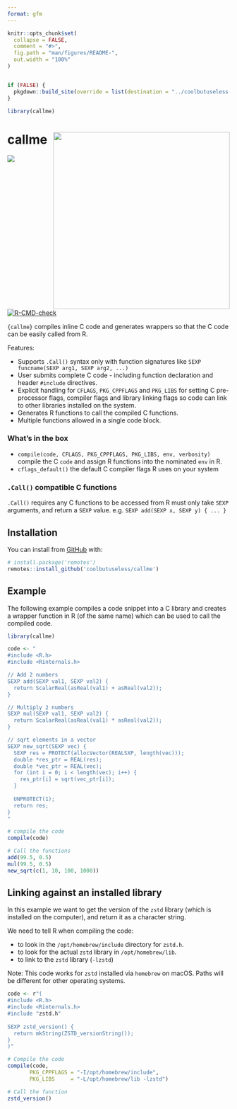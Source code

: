 ```yaml
---
format: gfm
---
```


<!-- README.md is generated from README.Rmd. Please edit that file -->

```r
knitr::opts_chunk$set(
  collapse = FALSE,
  comment = "#>",
  fig.path = "man/figures/README-",
  out.width = "100%"
)


if (FALSE) {
  pkgdown::build_site(override = list(destination = "../coolbutuseless.github.io/package/callme"))
}

library(callme)
```

# callme <img src="man/figures/logo.png" align="right" height="400/"/>

<!-- badges: start -->
![](https://img.shields.io/badge/cool-useless-green.svg)
[![R-CMD-check](https://github.com/coolbutuseless/callme/actions/workflows/R-CMD-check.yaml/badge.svg)](https://github.com/coolbutuseless/callme/actions/workflows/R-CMD-check.yaml)
<!-- badges: end -->

`{callme}` compiles inline C code and generates wrappers so that the C code can 
be easily called from R.

Features:

* Supports `.Call()` syntax only with function signatures like `SEXP funcname(SEXP arg1, SEXP arg2, ...)`
* User submits complete C code - including function declaration and header `#include` 
  directives.
* Explicit handling for `CFLAGS`, `PKG_CPPFLAGS` and `PKG_LIBS` for setting 
  C pre-processor flags, compiler flags and library linking flags so code can 
  link to other libraries installed on the system.
* Generates R functions to call the compiled C functions.
* Multiple functions allowed in a single code block.

### What's in the box

* `compile(code, CFLAGS, PKG_CPPFLAGS, PKG_LIBS, env, verbosity)` 
compile the C `code` and assign R functions into the nominated `env` in R.
* `cflags_default()` the default C compiler flags R uses on your system

### `.Call()` compatible C functions

`.Call()` requires any C functions to be accessed from R must only take `SEXP` arguments, 
and return a `SEXP` value.   e.g. `SEXP add(SEXP x, SEXP y) { ... }`


## Installation

You can install from [GitHub](https://github.com/coolbutuseless/callme) with:

``` r
# install.package('remotes')
remotes::install_github('coolbutuseless/callme')
```

## Example

The following example compiles a code snippet into a C library and creates
a wrapper function in R (of the same name) which can be used to call the
compiled code.


```r
library(callme)

code <- "
#include <R.h>
#include <Rinternals.h>

// Add 2 numbers
SEXP add(SEXP val1, SEXP val2) {
  return ScalarReal(asReal(val1) + asReal(val2));
}

// Multiply 2 numbers
SEXP mul(SEXP val1, SEXP val2) {
  return ScalarReal(asReal(val1) * asReal(val2));
}

// sqrt elements in a vector
SEXP new_sqrt(SEXP vec) {
  SEXP res = PROTECT(allocVector(REALSXP, length(vec)));
  double *res_ptr = REAL(res);
  double *vec_ptr = REAL(vec);
  for (int i = 0; i < length(vec); i++) {
    res_ptr[i] = sqrt(vec_ptr[i]);
  }
  
  UNPROTECT(1);
  return res;
}
"

# compile the code
compile(code)

# Call the functions
add(99.5, 0.5)
mul(99.5, 0.5)
new_sqrt(c(1, 10, 100, 1000))
```




## Linking against an installed library

In this example we want to get the version of the `zstd` library (which is
installed on the computer), and return it as a character string.

We need to tell R when compiling the code:

* to look in the `/opt/homebrew/include` directory for `zstd.h`.
* to look for the actual `zstd` library in `/opt/homebrew/lib`.
* to link to the `zstd` library (`-lzstd`)

Note: This code works for `zstd` installed via `homebrew` on macOS.  Paths will 
be different for other operating systems.

```r
code <- r"(
#include <R.h>
#include <Rinternals.h>
#include "zstd.h"
  
SEXP zstd_version() {
  return mkString(ZSTD_versionString());
}
)"

# Compile the code 
compile(code, 
       PKG_CPPFLAGS = "-I/opt/homebrew/include", 
       PKG_LIBS     = "-L/opt/homebrew/lib -lzstd")

# Call the function
zstd_version()
```










